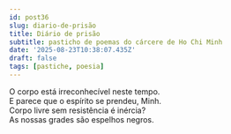 ```yaml
---
id: post36
slug: diario-de-prisão
title: Diário de prisão
subtitle: pasticho de poemas do cárcere de Ho Chi Minh
date: '2025-08-23T10:38:07.435Z'
draft: false
tags: [pastiche, poesia]
---
```

O corpo está irreconhecível neste tempo.  
E parece que o espírito se prendeu, Minh.  
Corpo livre sem resistência é inércia?  
As nossas grades são espelhos negros.
